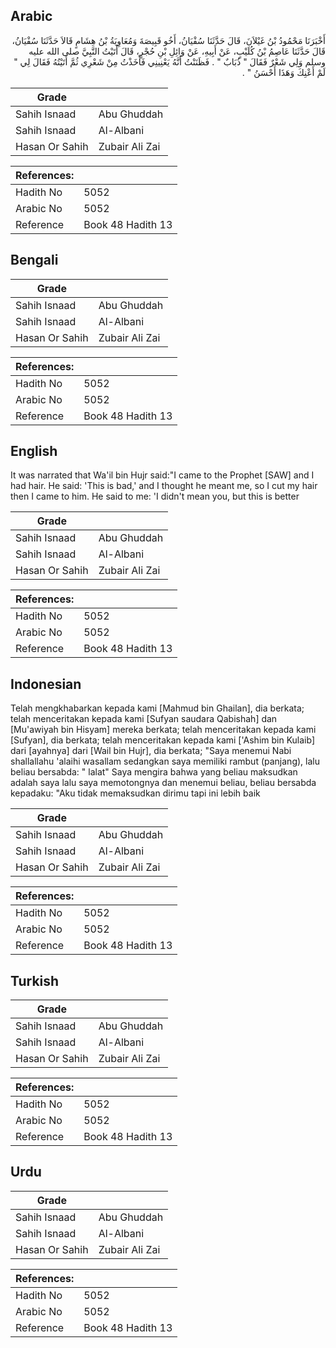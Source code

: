 ## Arabic

<div
  dir="rtl"
  lang="ar"
  style={{ fontSize: "larger", backgroundColor: "#f8f9fa", padding: 20 }}
>
  أَخْبَرَنَا مَحْمُودُ بْنُ غَيْلاَنَ، قَالَ حَدَّثَنَا سُفْيَانُ، أَخُو
  قَبِيصَةَ وَمُعَاوِيَةُ بْنُ هِشَامٍ قَالاَ حَدَّثَنَا سُفْيَانُ، قَالَ
  حَدَّثَنَا عَاصِمُ بْنُ كُلَيْبٍ، عَنْ أَبِيهِ، عَنْ وَائِلِ بْنِ حُجْرٍ،
  قَالَ أَتَيْتُ النَّبِيَّ صلى الله عليه وسلم وَلِي شَعْرٌ فَقَالَ ‏"‏ ذُبَابٌ
  ‏"‏ ‏.‏ فَظَنَنْتُ أَنَّهُ يَعْنِينِي فَأَخَذْتُ مِنْ شَعْرِي ثُمَّ أَتَيْتُهُ
  فَقَالَ لِي ‏"‏ لَمْ أَعْنِكَ وَهَذَا أَحْسَنُ ‏"‏ ‏.‏
</div>
<div style={{ backgroundColor: "#f8f9fa", padding: 20, marginBottom: 10 }}>
  <table>
    <thead>
      <tr>
        <th>Grade</th>
        <th></th>
      </tr>
    </thead>
    <tbody>
      <tr>
        <td>Sahih Isnaad</td>
        <td>Abu Ghuddah</td>
      </tr>
      <tr>
        <td>Sahih Isnaad</td>
        <td>Al-Albani</td>
      </tr>
      <tr>
        <td>Hasan Or Sahih</td>
        <td>Zubair Ali Zai</td>
      </tr>
    </tbody>
  </table>
  <table>
    <thead>
      <tr>
        <th>References:</th>
        <th></th>
      </tr>
    </thead>
    <tbody>
      <tr>
        <td>Hadith No</td>
        <td>5052</td>
      </tr>
      <tr>
        <td>Arabic No</td>
        <td>5052</td>
      </tr>
      <tr>
        <td>Reference</td>
        <td>Book 48 Hadith 13</td>
      </tr>
    </tbody>
  </table>
</div>

## Bengali

<div
  dir="ltr"
  lang="bn"
  style={{ fontSize: "larger", backgroundColor: "#f8f9fa", padding: 20 }}
></div>
<div style={{ backgroundColor: "#f8f9fa", padding: 20, marginBottom: 10 }}>
  <table>
    <thead>
      <tr>
        <th>Grade</th>
        <th></th>
      </tr>
    </thead>
    <tbody>
      <tr>
        <td>Sahih Isnaad</td>
        <td>Abu Ghuddah</td>
      </tr>
      <tr>
        <td>Sahih Isnaad</td>
        <td>Al-Albani</td>
      </tr>
      <tr>
        <td>Hasan Or Sahih</td>
        <td>Zubair Ali Zai</td>
      </tr>
    </tbody>
  </table>
  <table>
    <thead>
      <tr>
        <th>References:</th>
        <th></th>
      </tr>
    </thead>
    <tbody>
      <tr>
        <td>Hadith No</td>
        <td>5052</td>
      </tr>
      <tr>
        <td>Arabic No</td>
        <td>5052</td>
      </tr>
      <tr>
        <td>Reference</td>
        <td>Book 48 Hadith 13</td>
      </tr>
    </tbody>
  </table>
</div>

## English

<div
  dir="ltr"
  lang="en"
  style={{ fontSize: "larger", backgroundColor: "#f8f9fa", padding: 20 }}
>
  It was narrated that Wa'il bin Hujr said:"I came to the Prophet [SAW] and I
  had hair. He said: 'This is bad,' and I thought he meant me, so I cut my hair
  then I came to him. He said to me: 'I didn't mean you, but this is better
</div>
<div style={{ backgroundColor: "#f8f9fa", padding: 20, marginBottom: 10 }}>
  <table>
    <thead>
      <tr>
        <th>Grade</th>
        <th></th>
      </tr>
    </thead>
    <tbody>
      <tr>
        <td>Sahih Isnaad</td>
        <td>Abu Ghuddah</td>
      </tr>
      <tr>
        <td>Sahih Isnaad</td>
        <td>Al-Albani</td>
      </tr>
      <tr>
        <td>Hasan Or Sahih</td>
        <td>Zubair Ali Zai</td>
      </tr>
    </tbody>
  </table>
  <table>
    <thead>
      <tr>
        <th>References:</th>
        <th></th>
      </tr>
    </thead>
    <tbody>
      <tr>
        <td>Hadith No</td>
        <td>5052</td>
      </tr>
      <tr>
        <td>Arabic No</td>
        <td>5052</td>
      </tr>
      <tr>
        <td>Reference</td>
        <td>Book 48 Hadith 13</td>
      </tr>
    </tbody>
  </table>
</div>

## Indonesian

<div
  dir="ltr"
  lang="id"
  style={{ fontSize: "larger", backgroundColor: "#f8f9fa", padding: 20 }}
>
  Telah mengkhabarkan kepada kami [Mahmud bin Ghailan], dia berkata; telah
  menceritakan kepada kami [Sufyan saudara Qabishah] dan [Mu'awiyah bin Hisyam]
  mereka berkata; telah menceritakan kepada kami [Sufyan], dia berkata; telah
  menceritakan kepada kami ['Ashim bin Kulaib] dari [ayahnya] dari [Wail bin
  Hujr], dia berkata; "Saya menemui Nabi shallallahu 'alaihi wasallam sedangkan
  saya memiliki rambut (panjang), lalu beliau bersabda: " lalat" Saya mengira
  bahwa yang beliau maksudkan adalah saya lalu saya memotongnya dan menemui
  beliau, beliau bersabda kepadaku: "Aku tidak memaksudkan dirimu tapi ini lebih
  baik
</div>
<div style={{ backgroundColor: "#f8f9fa", padding: 20, marginBottom: 10 }}>
  <table>
    <thead>
      <tr>
        <th>Grade</th>
        <th></th>
      </tr>
    </thead>
    <tbody>
      <tr>
        <td>Sahih Isnaad</td>
        <td>Abu Ghuddah</td>
      </tr>
      <tr>
        <td>Sahih Isnaad</td>
        <td>Al-Albani</td>
      </tr>
      <tr>
        <td>Hasan Or Sahih</td>
        <td>Zubair Ali Zai</td>
      </tr>
    </tbody>
  </table>
  <table>
    <thead>
      <tr>
        <th>References:</th>
        <th></th>
      </tr>
    </thead>
    <tbody>
      <tr>
        <td>Hadith No</td>
        <td>5052</td>
      </tr>
      <tr>
        <td>Arabic No</td>
        <td>5052</td>
      </tr>
      <tr>
        <td>Reference</td>
        <td>Book 48 Hadith 13</td>
      </tr>
    </tbody>
  </table>
</div>

## Turkish

<div
  dir="ltr"
  lang="tr"
  style={{ fontSize: "larger", backgroundColor: "#f8f9fa", padding: 20 }}
></div>
<div style={{ backgroundColor: "#f8f9fa", padding: 20, marginBottom: 10 }}>
  <table>
    <thead>
      <tr>
        <th>Grade</th>
        <th></th>
      </tr>
    </thead>
    <tbody>
      <tr>
        <td>Sahih Isnaad</td>
        <td>Abu Ghuddah</td>
      </tr>
      <tr>
        <td>Sahih Isnaad</td>
        <td>Al-Albani</td>
      </tr>
      <tr>
        <td>Hasan Or Sahih</td>
        <td>Zubair Ali Zai</td>
      </tr>
    </tbody>
  </table>
  <table>
    <thead>
      <tr>
        <th>References:</th>
        <th></th>
      </tr>
    </thead>
    <tbody>
      <tr>
        <td>Hadith No</td>
        <td>5052</td>
      </tr>
      <tr>
        <td>Arabic No</td>
        <td>5052</td>
      </tr>
      <tr>
        <td>Reference</td>
        <td>Book 48 Hadith 13</td>
      </tr>
    </tbody>
  </table>
</div>

## Urdu

<div
  dir="rtl"
  lang="ur"
  style={{ fontSize: "larger", backgroundColor: "#f8f9fa", padding: 20 }}
></div>
<div style={{ backgroundColor: "#f8f9fa", padding: 20, marginBottom: 10 }}>
  <table>
    <thead>
      <tr>
        <th>Grade</th>
        <th></th>
      </tr>
    </thead>
    <tbody>
      <tr>
        <td>Sahih Isnaad</td>
        <td>Abu Ghuddah</td>
      </tr>
      <tr>
        <td>Sahih Isnaad</td>
        <td>Al-Albani</td>
      </tr>
      <tr>
        <td>Hasan Or Sahih</td>
        <td>Zubair Ali Zai</td>
      </tr>
    </tbody>
  </table>
  <table>
    <thead>
      <tr>
        <th>References:</th>
        <th></th>
      </tr>
    </thead>
    <tbody>
      <tr>
        <td>Hadith No</td>
        <td>5052</td>
      </tr>
      <tr>
        <td>Arabic No</td>
        <td>5052</td>
      </tr>
      <tr>
        <td>Reference</td>
        <td>Book 48 Hadith 13</td>
      </tr>
    </tbody>
  </table>
</div>
